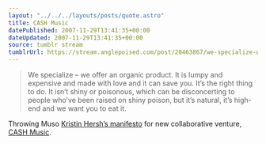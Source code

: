 ```yaml
---
layout: "../../../layouts/posts/quote.astro"
title: CASH Music
datePublished: 2007-11-29T13:41:35+00:00
dateUpdated: 2007-11-29T13:41:35+00:00
source: tumblr stream
tumblrUrl: https://stream.anglepoised.com/post/20463867/we-specialize-we-offer-an-organic-product-it-is
---
```


> We specialize &ndash; we offer an organic product. It is lumpy and expensive and made with love and it can save you. It&rsquo;s the right thing to do. It isn&rsquo;t shiny or poisonous, which can be disconcerting to people who&rsquo;ve been raised on shiny poison, but it&rsquo;s natural, it&rsquo;s high-end and we want you to eat it.

Throwing Muso <a href="http://kristinhersh.cashmusic.org/features.php">Kristin Hersh&rsquo;s manifesto</a> for new collaborative venture, <a href="http://kristinhersh.cashmusic.org/">CASH Music</a>.
